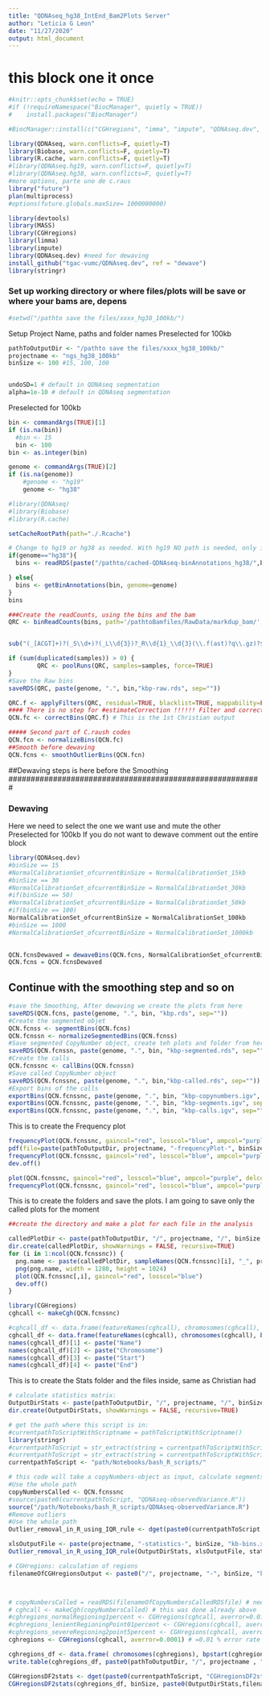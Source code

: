 ```yaml
---
title: "QDNAseq_hg38_IntEnd_Bam2Plots Server"
author: "Leticia G Leon"
date: "11/27/2020"
output: html_document
---
```


# this block one it once
```r
#knitr::opts_chunk$set(echo = TRUE)
#if (!requireNamespace("BiocManager", quietly = TRUE))
#    install.packages("BiocManager")

#BiocManager::install(c("CGHregions", "imma", "impute", "QDNAseq.dev", "QDNAseq.hg19", "string"))
```

```r
library(QDNAseq, warn.conflicts=F, quietly=T)
library(Biobase, warn.conflicts=F, quietly=T)
library(R.cache, warn.conflicts=F, quietly=T)
#library(QDNAseq.hg19, warn.conflicts=F, quietly=T)
#library(QDNAseq.hg38, warn.conflicts=F, quietly=T)
#more options, parte uno de c.raus
library("future")
plan(multiprocess)
#options(future.globals.maxSize= 1000000000)

library(devtools)
library(MASS)
library(CGHregions)
library(limma)
library(impute)
library(QDNAseq.dev) #need for dewaving
install_github("tgac-vumc/QDNAseq.dev", ref = "dewave")
library(stringr)
```

### Set up working directory or where files/plots will be save or where your bams are, depens
```r
#setwd("/pathto save the files/xxxx_hg38_100kb/")
```

Setup Project Name, paths and folder names
Preselected for 100kb
```r
pathToOutputDir <- "/pathto save the files/xxxx_hg38_100kb/"
projectname <- "ngs_hg38_100kb"
binSize <- 100 #15, 100, 100


undoSD=1 # default in QDNAseq segmentation
alpha=1e-10 # default in QDNAseq segmentation
```


Preselected for 100kb
```r
bin <- commandArgs(TRUE)[1]
if (is.na(bin))
  #bin <- 15
  bin <- 100
bin <- as.integer(bin)

genome <- commandArgs(TRUE)[2]
if (is.na(genome))
    #genome <- "hg19"
    genome <- "hg38"

#library(QDNAseq)
#library(Biobase)
#library(R.cache)

setCacheRootPath(path="./.Rcache")

# Change to hg19 or hg38 as needed. With hg19 NO path is needed, only if we ran it before
if(genome=="hg38"){
  bins <- readRDS(paste("/pathto/cached-QDNAseq-binAnnotations_hg38/",bin,"k.rds",sep=""))

} else{
  bins <- getBinAnnotations(bin, genome=genome)
}
bins

###Create the readCounts, using the bins and the bam 
QRC <- binReadCounts(bins, path='/pathtoBamfiles/RawData/markdup_bam/', cache=T)


sub("(_[ACGT]+)?(_S\\d+)?(_L\\d{3})?_R\\d{1}_\\d{3}(\\.f(ast)?q\\.gz)?$", "", sampleNames(QRC)) -> samples

if (sum(duplicated(samples)) > 0) {
        QRC <- poolRuns(QRC, samples=samples, force=TRUE)
}
#Save the Raw bins
saveRDS(QRC, paste(genome, ".", bin,"kbp-raw.rds", sep=""))

QRC.f <- applyFilters(QRC, residual=TRUE, blacklist=TRUE, mappability=FALSE, bases=FALSE)
#### There is no step for #estimateCorrection !!!!!! Filter and correct for GC contenct and create the Copy Number object
QCN.fc <- correctBins(QRC.f) # This is the 1st Christian output 

##### Second part of C.raush codes
QCN.fcn <- normalizeBins(QCN.fc)
##Smooth before dewaving
QCN.fcns <- smoothOutlierBins(QCN.fcn)
```

#########################################################
##Dewaving steps is here before the Smoothing
#########################################################

### Dewaving
Here we need to select the one we want use and mute the other
Preselected for 100kb
If you do not want to dewave comment out the entire block
```r
library(QDNAseq.dev)
#binSize == 15
#NormalCalibrationSet_ofcurrentBinSize = NormalCalibrationSet_15kb
#binSize == 30 
#NormalCalibrationSet_ofcurrentBinSize = NormalCalibrationSet_30kb
#if(binSize == 50) 
#NormalCalibrationSet_ofcurrentBinSize = NormalCalibrationSet_50kb
#if(binSize == 100) 
NormalCalibrationSet_ofcurrentBinSize = NormalCalibrationSet_100kb
#binSize == 1000
#NormalCalibrationSet_ofcurrentBinSize = NormalCalibrationSet_1000kb
 

QCN.fcnsDewaved = dewaveBins(QCN.fcns, NormalCalibrationSet_ofcurrentBinSize)
QCN.fcns = QCN.fcnsDewaved

```

## Continue with the smoothing step and so on
```r
#save the Smoothing, After dewaving we create the plots from here
saveRDS(QCN.fcns, paste(genome, ".", bin, "kbp.rds", sep=""))
#Create the segmented objet
QCN.fcnss <- segmentBins(QCN.fcns)
QCN.fcnssn <- normalizeSegmentedBins(QCN.fcnss)
#Save segmented CopyNumber object, create teh plots and folder from here
saveRDS(QCN.fcnssn, paste(genome, ".", bin, "kbp-segmented.rds", sep=""))
#Create the calls 
QCN.fcnssnc <- callBins(QCN.fcnssn)
#Save called CopyNumber object
saveRDS(QCN.fcnssnc, paste(genome, ".", bin,"kbp-called.rds", sep=""))
#Export bins of the calls
exportBins(QCN.fcnssnc, paste(genome, ".", bin, "kbp-copynumbers.igv", sep=""), format="igv", type="copynumber")
exportBins(QCN.fcnssnc, paste(genome, ".", bin, "kbp-segments.igv", sep=""), format="igv", type="segments")
exportBins(QCN.fcnssnc, paste(genome, ".", bin, "kbp-calls.igv", sep=""), format="igv", type="calls")

```



This is to create the Frequency plot
```r
frequencyPlot(QCN.fcnssnc, gaincol="red", losscol="blue", ampcol="purple", delcol="darkblue")
pdf(file=paste(pathToOutputDir, projectname, "-frequencyPlot-", binSize, "kb-bins.pdf", sep=""))
frequencyPlot(QCN.fcnssnc, gaincol="red", losscol="blue", ampcol="purple", delcol="darkblue")
dev.off()

plot(QCN.fcnssnc, gaincol="red", losscol="blue", ampcol="purple", delcol="darkblue")
frequencyPlot(QCN.fcnssnc, gaincol="red", losscol="blue", ampcol="purple", delcol="darkblue")
```

This is to create the folders and save the plots. I am going to save only the called plots for the moment
```r
##create the directory and make a plot for each file in the analysis

calledPlotDir <- paste(pathToOutputDir, "/", projectname, "/", binSize, "kb-bins/CalledPlot/", sep="")
dir.create(calledPlotDir, showWarnings = FALSE, recursive=TRUE)
for (i in 1:ncol(QCN.fcnssnc)) {
  png.name <- paste(calledPlotDir, sampleNames(QCN.fcnssnc)[i], "_", projectname,"_CalledPlot_",binSize,"kb.png", sep="")
  png(png.name, width = 1280, height = 1024)
  plot(QCN.fcnssnc[,i], gaincol="red", losscol="blue")
  dev.off()
}
```



```r
library(CGHregions)
cghcall <- makeCgh(QCN.fcnssnc)

#cghcall_df <- data.frame(featureNames(cghcall), chromosomes(cghcall), bpstart(cghcall), bpend(cghcall), calls(cghcall), copynumber(cghcall), segmented(cghcall))
cghcall_df <- data.frame(featureNames(cghcall), chromosomes(cghcall), bpstart(cghcall), bpend(cghcall), calls(cghcall))
names(cghcall_df)[1] <- paste("Name")
names(cghcall_df)[2] <- paste("Chromosome")
names(cghcall_df)[3] <- paste("Start")
names(cghcall_df)[4] <- paste("End")
```


This is to create the Stats folder and the files inside, same as Christian had
```r
# calculate statistics matrix:
OutputDirStats <- paste(pathToOutputDir, "/", projectname, "/", binSize, "kb-bins/stats/", sep="")
dir.create(OutputDirStats, showWarnings = FALSE, recursive=TRUE)

# get the path where this script is in:
#currentpathToScriptWithScriptname = pathToScriptWithScriptname()
library(stringr)
#currentpathToScript = str_extract(string = currentpathToScriptWithScriptname , "/.*/")
#currentpathToScript = str_extract(string = currentpathToScriptWithScriptname , "/.*/|.*\\\\") # /Unix/ OR C:\Windows\ style of path
currentpathToScript <- "path/Notebooks/bash_R_scripts/"

# this code will take a copyNumbers-object as input, calculate segments, var_expect, var_observed, diffvar, total_reads and return them wrapped as dataframe statsDF
#Use the whole path
copyNumbersCalled <- QCN.fcnssnc
#source(paste0(currentpathToScript, "QDNAseq-observedVariance.R"))
source("/path/Notebooks/bash_R_scripts/QDNAseq-observedVariance.R")
#Remove outliers
#Use the whole path
Outlier_removal_in_R_using_IQR_rule <- dget(paste0(currentpathToScript, "Outlier_removal_in_R_using_IQR_rule.R"))

xlsOutputFile <- paste(projectname, "-statistics-", binSize, "kb-bins.xlsx", sep="")
Outlier_removal_in_R_using_IQR_rule(OutputDirStats, xlsOutputFile, statsDF)

```


```r

# CGHregions: calculation of regions
filenameOfCGHregionsOutput <- paste0("/", projectname, "-", binSize, "kb-bins.point01percentsmoothing.CGHregions.tab")



# copyNumbersCalled = readRDS(filenameOfCopyNumbersCalledRDSfile) # needed for importing copy numbers here. 
# cghcall <- makeCgh(copyNumbersCalled) # this was done already above
#cghregions_normalRegioning1percent <- CGHregions(cghcall, averror=0.01) # 1% error rate is considered "normal" according to CGHregions paper, when intending to compare groups
#cghregions_lenientRegioningPoint01percent <- CGHregions(cghcall, averror=0.0001) # 0.01 % error rate will result in extremely lenient smoothing
#cghregions_severeRegioning2point5percent <- CGHregions(cghcall, averror=0.025) # 2.5 % error rate will result in extremely dramatic smoothing, when intending to compare groups with <= 10 members
cghregions <- CGHregions(cghcall, averror=0.0001) # =0.01 % error rate will result in extremely lenient smoothing

cghregions_df <- data.frame( chromosomes(cghregions), bpstart(cghregions), bpend(cghregions), nclone(cghregions), avedist(cghregions), regions(cghregions) )
write.table(cghregions_df, paste0(pathToOutputDir, "/", projectname , "/", binSize, "kb-bins/",filenameOfCGHregionsOutput), quote=F, sep="\t")

CGHregionsDF2stats <- dget(paste0(currentpathToScript, "CGHregionsDF2stats.R"))
CGHregionsDF2stats(cghregions_df, binSize, paste0(OutputDirStats,filenameOfCGHregionsOutput))
```
